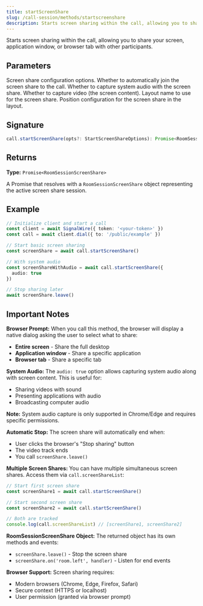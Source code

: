 ```yaml
---
title: startScreenShare
slug: /call-session/methods/startscreenshare
description: Starts screen sharing within the call, allowing you to share your screen, application window, or browser tab with other participants.
---
```



Starts screen sharing within the call, allowing you to share your screen, application window, or browser tab with other participants.

## Parameters

<APIField name="opts" type="[StartScreenShareOptions](/sdks/signalwire-client-sdk/types#startscreenshareoptions)">
  Screen share configuration options.
</APIField>

<APIField name="opts.autoJoin" type="boolean" default="true">
  Whether to automatically join the screen share to the call.
</APIField>

<APIField name="opts.audio" type="boolean | MediaTrackConstraints" default="false">
  Whether to capture system audio with the screen share.
</APIField>

<APIField name="opts.video" type="boolean | MediaTrackConstraints" default="true">
  Whether to capture video (the screen content).
</APIField>

<APIField name="opts.layout" type="string">
  Layout name to use for the screen share.
</APIField>

<APIField name="opts.positions" type="object">
  Position configuration for the screen share in the layout.
</APIField>

## Signature

```typescript
call.startScreenShare(opts?: StartScreenShareOptions): Promise<RoomSessionScreenShare>
```

## Returns

**Type:** `Promise<RoomSessionScreenShare>`

A Promise that resolves with a `RoomSessionScreenShare` object representing the active screen share session.

## Example

```typescript
// Initialize client and start a call
const client = await SignalWire({ token: '<your-token>' })
const call = await client.dial({ to: '/public/example' })

// Start basic screen sharing
const screenShare = await call.startScreenShare()

// With system audio
const screenShareWithAudio = await call.startScreenShare({
  audio: true
})

// Stop sharing later
await screenShare.leave()
```

## Important Notes

**Browser Prompt:** When you call this method, the browser will display a native dialog asking the user to select what to share:
- **Entire screen** - Share the full desktop
- **Application window** - Share a specific application
- **Browser tab** - Share a specific tab

**System Audio:** The `audio: true` option allows capturing system audio along with screen content. This is useful for:
- Sharing videos with sound
- Presenting applications with audio
- Broadcasting computer audio

**Note:** System audio capture is only supported in Chrome/Edge and requires specific permissions.

**Automatic Stop:** The screen share will automatically end when:
- User clicks the browser's "Stop sharing" button
- The video track ends
- You call `screenShare.leave()`

**Multiple Screen Shares:** You can have multiple simultaneous screen shares. Access them via `call.screenShareList`:

```typescript
// Start first screen share
const screenShare1 = await call.startScreenShare()

// Start second screen share
const screenShare2 = await call.startScreenShare()

// Both are tracked
console.log(call.screenShareList) // [screenShare1, screenShare2]
```

**RoomSessionScreenShare Object:** The returned object has its own methods and events:
- `screenShare.leave()` - Stop the screen share
- `screenShare.on('room.left', handler)` - Listen for end events

**Browser Support:** Screen sharing requires:
- Modern browsers (Chrome, Edge, Firefox, Safari)
- Secure context (HTTPS or localhost)
- User permission (granted via browser prompt)
